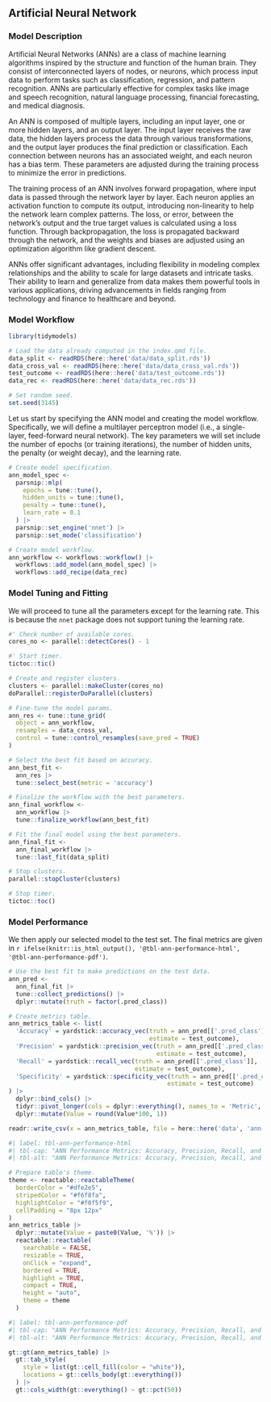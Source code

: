 
## Artificial Neural Network

### Model Description

Artificial Neural Networks (ANNs) are a class of machine learning algorithms inspired by the structure and function of the human brain. They consist of interconnected layers of nodes, or neurons, which process input data to perform tasks such as classification, regression, and pattern recognition. ANNs are particularly effective for complex tasks like image and speech recognition, natural language processing, financial forecasting, and medical diagnosis.

An ANN is composed of multiple layers, including an input layer, one or more hidden layers, and an output layer. The input layer receives the raw data, the hidden layers process the data through various transformations, and the output layer produces the final prediction or classification. Each connection between neurons has an associated weight, and each neuron has a bias term. These parameters are adjusted during the training process to minimize the error in predictions.

The training process of an ANN involves forward propagation, where input data is passed through the network layer by layer. Each neuron applies an activation function to compute its output, introducing non-linearity to help the network learn complex patterns. The loss, or error, between the network's output and the true target values is calculated using a loss function. Through backpropagation, the loss is propagated backward through the network, and the weights and biases are adjusted using an optimization algorithm like gradient descent.

ANNs offer significant advantages, including flexibility in modeling complex relationships and the ability to scale for large datasets and intricate tasks. Their ability to learn and generalize from data makes them powerful tools in various applications, driving advancements in fields ranging from technology and finance to healthcare and beyond.

### Model Workflow

```r

library(tidymodels)

# Load the data already computed in the index.qmd file.
data_split <- readRDS(here::here('data/data_split.rds'))
data_cross_val <- readRDS(here::here('data/data_cross_val.rds'))
test_outcome <- readRDS(here::here('data/test_outcome.rds'))
data_rec <- readRDS(here::here('data/data_rec.rds'))

# Set random seed.
set.seed(3145)

```

Let us start by specifying the ANN model and creating the model workflow. Specifically, we will define a multilayer perceptron model (i.e., a single-layer, feed-forward neural network). The key parameters we will set include the number of epochs (or training iterations), the number of hidden units, the penalty (or weight decay), and the learning rate.

```r

# Create model specification.
ann_model_spec <-
  parsnip::mlp(
    epochs = tune::tune(),
    hidden_units = tune::tune(),
    penalty = tune::tune(),
    learn_rate = 0.1
  ) |>
  parsnip::set_engine('nnet') |>
  parsnip::set_mode('classification')

# Create model workflow.
ann_workflow <- workflows::workflow() |>
  workflows::add_model(ann_model_spec) |>
  workflows::add_recipe(data_rec)

```


### Model Tuning and Fitting

We will proceed to tune all the parameters except for the learning rate. This is because the `nnet` package does not support tuning the learning rate.

```r

#' Check number of available cores.
cores_no <- parallel::detectCores() - 1

#' Start timer.
tictoc::tic()

# Create and register clusters.
clusters <- parallel::makeCluster(cores_no)
doParallel::registerDoParallel(clusters)

# Fine-tune the model params.
ann_res <- tune::tune_grid(
  object = ann_workflow,
  resamples = data_cross_val,
  control = tune::control_resamples(save_pred = TRUE)
)

# Select the best fit based on accuracy.
ann_best_fit <- 
  ann_res |> 
  tune::select_best(metric = 'accuracy')

# Finalize the workflow with the best parameters.
ann_final_workflow <- 
  ann_workflow |>
  tune::finalize_workflow(ann_best_fit)

# Fit the final model using the best parameters.
ann_final_fit <- 
  ann_final_workflow |> 
  tune::last_fit(data_split)

# Stop clusters.
parallel::stopCluster(clusters)

# Stop timer.
tictoc::toc()

```

### Model Performance

We then apply our selected model to the test set. The final metrics are given in `r ifelse(knitr::is_html_output(), '@tbl-ann-performance-html', '@tbl-ann-performance-pdf')`.

```r

# Use the best fit to make predictions on the test data.
ann_pred <- 
  ann_final_fit |> 
  tune::collect_predictions() |>
  dplyr::mutate(truth = factor(.pred_class))

```


```r

# Create metrics table.
ann_metrics_table <- list(
  'Accuracy' = yardstick::accuracy_vec(truth = ann_pred[['.pred_class']],
                                       estimate = test_outcome),
  'Precision' = yardstick::precision_vec(truth = ann_pred[['.pred_class']],
                                         estimate = test_outcome),
  'Recall' = yardstick::recall_vec(truth = ann_pred[['.pred_class']],
                                   estimate = test_outcome),
  'Specificity' = yardstick::specificity_vec(truth = ann_pred[['.pred_class']],
                                            estimate = test_outcome)
) |>
  dplyr::bind_cols() |>
  tidyr::pivot_longer(cols = dplyr::everything(), names_to = 'Metric', values_to = 'Value') |>
  dplyr::mutate(Value = round(Value*100, 1))

readr::write_csv(x = ann_metrics_table, file = here::here('data', 'ann-metrics.csv'))

```


::: {.content-visible when-format="html"}
```r
#| label: tbl-ann-performance-html
#| tbl-cap: "ANN Performance Metrics: Accuracy, Precision, Recall, and Specificity."
#| tbl-alt: "ANN Performance Metrics: Accuracy, Precision, Recall, and Specificity."

# Prepare table's theme.
theme <- reactable::reactableTheme(
  borderColor = "#dfe2e5",
  stripedColor = "#f6f8fa",
  highlightColor = "#f0f5f9",
  cellPadding = "8px 12px"
)
ann_metrics_table |>
  dplyr::mutate(Value = paste0(Value, '%')) |>
  reactable::reactable(
    searchable = FALSE,
    resizable = TRUE,
    onClick = "expand",
    bordered = TRUE,
    highlight = TRUE,
    compact = TRUE,
    height = "auto",
    theme = theme
  )
```
:::

::: {.content-visible when-format="pdf"}
```r
#| label: tbl-ann-performance-pdf
#| tbl-cap: "ANN Performance Metrics: Accuracy, Precision, Recall, and Specificity."
#| tbl-alt: "ANN Performance Metrics: Accuracy, Precision, Recall, and Specificity."

gt::gt(ann_metrics_table) |>
  gt::tab_style(
    style = list(gt::cell_fill(color = "white")),
    locations = gt::cells_body(gt::everything())
  ) |>
  gt::cols_width(gt::everything() ~ gt::pct(50))

```
:::
